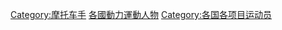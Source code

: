 {{Commonscat|Motorcycle racers by country}}
{{Categories by country|nocat}}

[[Category:摩托车手|Category:摩托车手]]
[[Category:各國動力運動人物|]]
[[Category:各国各项目运动员|Category:各国各项目运动员]]